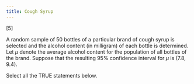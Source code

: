 ```yaml
--- 
title: Cough Syrup
---
```


\titledquestion{Cough Syrup}[5]

A random sample of $50$ bottles of a particular brand of cough syrup is selected and the alcohol content (in milligram) of each bottle is determined. Let $\mu$ denote the average alcohol content for the population of all bottles of the brand. Suppose that the resulting 95\% confidence interval for $\mu$ is $(7.8, 9.4)$.

Select all the TRUE statements below.

\begin{checkboxes}
\choice 95\% of the bottles of this type of cough syrup have an alcohol content from 7.8 to 9.4 milligrams. 
\choice There is a 95\% chance that $\mu$ is between 7.8 and 9.4 milligrams. 
\choice We can be highly confident that 95\% of all bottles of this type of cough syrup have an alcohol content that is between 7.8 and 9.4 milligrams. 
\CorrectChoice If we repeat the process of selecting a sample of size $50$ bottles and then computing the corresponding 95\% confidence intervals for many times, then 95\% of the resulting intervals will include $\mu$.
\CorrectChoice If we increase the confidence level to 99\%, the confidence interval will be wider.
\choice The 95\% confidence interval is NOT valid as the population distribution of the alcohol content may not be normal.
\choice If we repeat the process of selecting a sample of size $50$ bottles and then computing the average alcohol content of the selected $50$ bottles, 95\% of these sample means will be between $7.8$ and $9.4$.
\choice If we test the null hypothesis that the average alcohol content of this type of cough syrup is $8$ milligrams, the two-sided p-value will be below $0.05$ and we will reject the null hypothesis.
\CorrectChoice The margin of error for the 95\% confidence interval (7.8, 9.4) is 0.8.
\choice We can reduce the margin of error by half if we double the sample size.
\end{checkboxes}